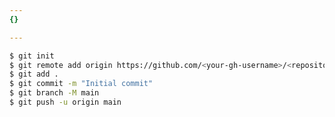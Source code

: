 ```yaml
---
{}

---
```



<Render file="framework-guides/create-github-repository-prefix" product="pages" />

```sh
$ git init
$ git remote add origin https://github.com/<your-gh-username>/<repository-name>
$ git add .
$ git commit -m "Initial commit"
$ git branch -M main
$ git push -u origin main
```
